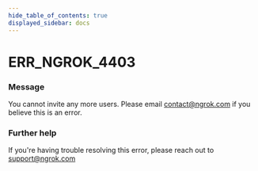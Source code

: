 ```yaml
---
hide_table_of_contents: true
displayed_sidebar: docs
---
```



# ERR_NGROK_4403

### Message

You cannot invite any more users. Please email contact@ngrok.com if you believe this is an error.

<ErrorDetails error="err_ngrok_4403" />

### Further help

If you're having trouble resolving this error, please reach out to [support@ngrok.com](mailto:support@ngrok.com?subject=Help%20with%20ERR_NGROK_4403)
